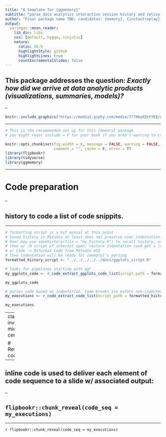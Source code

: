 ```yaml
---
title: "A template for {ggmemory}"
subtitle: "parse data analytics interactive session history and relive it!"
author: "Final package name TBD; candidates: {memory}, {instantreplay}, {replay}, {reminisce}, {rememberr}, lots of options"
output:
  xaringan::moon_reader:
    lib_dir: libs
    css: [default, hygge, ninjutsu]
    nature:
      ratio: 16:9
      highlightStyle: github
      highlightLines: true
      countIncrementalSlides: false
---
```



## This package addresses the question: *Exactly how did we arrive at data analytic products (visualizations, summaries, models)?*

--

```r
knitr::include_graphics("https://media1.giphy.com/media/777Aby0ZetYE8/giphy.gif?cid=ecf05e47fxfri9ro2qxy8i7jhnalmh6lsnmpabijv8e8oo5n&rid=giphy.gif&ct=g")
```



---


```r
# This is the recommended set up for this {memory} package
# you might reset include = F for your book if you aren't wanting to communicate about knitr settings

knitr::opts_chunk$set(fig.width = 6, message = FALSE, warning = FALSE,
                      comment = "", cache = F, error = T)
library(flipbookr)
library(tidyverse)
library(ggmemory)
```

---

# Code preparation

--

## history to code a list of code snippits.

---

```r
# formatting script is a bit manual at this point
# Saved history in RStudio at least does not preserve user indentation
# User may use savehistory(file = "my_history.R") to recall history, or send history manually from history pane to .R File
# then w/ .R script of interest open, restore indentation (and get a lot of other nice formatting) via rstudioapi::executeCommand("reformatCode")
# or Code -> Reformat Code from RStudio GUI
# then indentation will be ready for {memory}'s parsing
formatted_history_script <- "../../../../../docs/ggplots_script.R"

# looks for pipelines starting with gg*
my_ggplots_code <- r_code_extract_ggplots_code_list(script_path = formatted_history_script)

my_ggplots_code

# parses code based on indentation. Code breaks are before non-indented lines
my_executions <- r_code_extract_code_list(script_path = formatted_history_script)

my_executions

```

---
class: inverse, middle, center


# Reviewing code

--

## inline code is used to deliver each element of code sequence to a slide w/ associated output:

--

## `flipbookr::chunk_reveal(code_seq = my_executions)`


---


`r flipbookr::chunk_reveal(code_seq = my_executions)`

